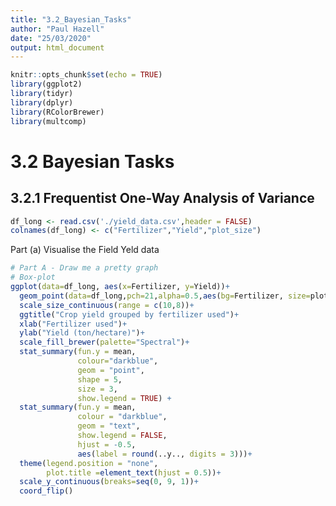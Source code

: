 ```yaml
---
title: "3.2_Bayesian_Tasks"
author: "Paul Hazell"
date: "25/03/2020"
output: html_document
---
```


```r
knitr::opts_chunk$set(echo = TRUE)
library(ggplot2)
library(tidyr)
library(dplyr)
library(RColorBrewer)
library(multcomp)
```

# 3.2 Bayesian Tasks
## 3.2.1 Frequentist One-Way Analysis of Variance
```r
df_long <- read.csv('./yield_data.csv',header = FALSE)
colnames(df_long) <- c("Fertilizer","Yield","plot_size")
```
Part (a) Visualise the Field Yeld data
```r
# Part A - Draw me a pretty graph
# Box-plot
ggplot(data=df_long, aes(x=Fertilizer, y=Yield))+
  geom_point(data=df_long,pch=21,alpha=0.5,aes(bg=Fertilizer, size=plot_size))+
  scale_size_continuous(range = c(10,8))+
  ggtitle("Crop yield grouped by fertilizer used")+
  xlab("Fertilizer used")+
  ylab("Yield (ton/hectare)")+
  scale_fill_brewer(palette="Spectral")+
  stat_summary(fun.y = mean,
               colour="darkblue",
               geom = "point",
               shape = 5,
               size = 3,
               show.legend = TRUE) +
  stat_summary(fun.y = mean,
               colour = "darkblue",
               geom = "text",
               show.legend = FALSE,
               hjust = -0.5,
               aes(label = round(..y.., digits = 3)))+
  theme(legend.position = "none",
        plot.title =element_text(hjust = 0.5))+
  scale_y_continuous(breaks=seq(0, 9, 1))+
  coord_flip()
```
